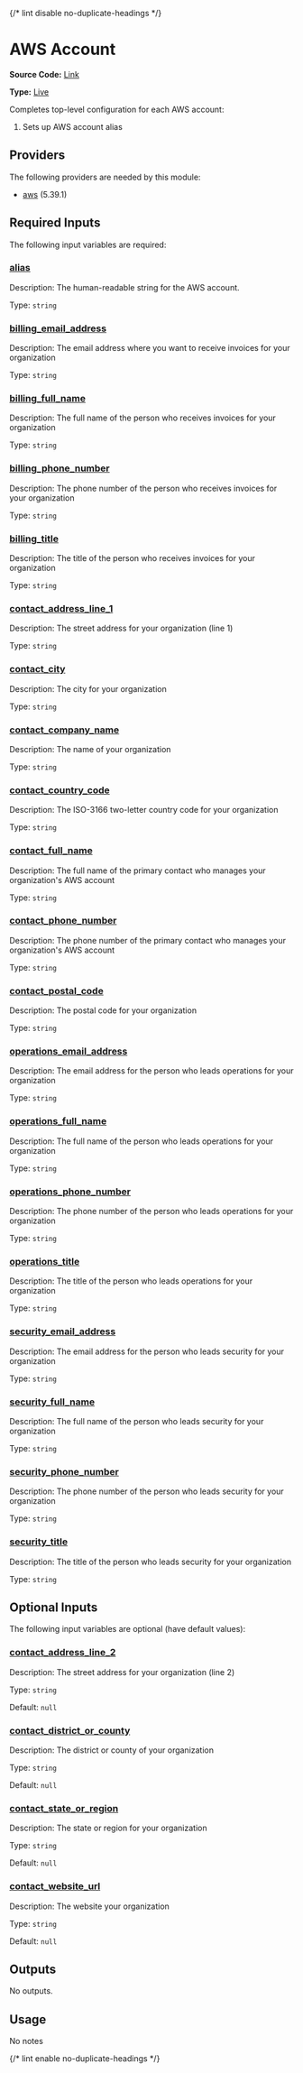 {/* lint disable no-duplicate-headings */}

# AWS Account

**Source Code:** [Link](https://github.com/Panfactum/stack/tree/__currentPanfactumVersion__/packages/terraform/aws_account)

**Type:** [Live](./overview)

Completes top-level configuration for each AWS account:

1. Sets up AWS account alias

## Providers

The following providers are needed by this module:

* [aws](https://registry.terraform.io/providers/hashicorp/aws/5.39.1/docs) (5.39.1)

## Required Inputs

The following input variables are required:

### <a name="input_alias" /> [alias](#input_alias)

Description: The human-readable string for the AWS account.

Type: `string`

### <a name="input_billing_email_address" /> [billing\_email\_address](#input_billing_email_address)

Description: The email address where you want to receive invoices for your organization

Type: `string`

### <a name="input_billing_full_name" /> [billing\_full\_name](#input_billing_full_name)

Description: The full name of the person who receives invoices for your organization

Type: `string`

### <a name="input_billing_phone_number" /> [billing\_phone\_number](#input_billing_phone_number)

Description: The phone number of the person who receives invoices for your organization

Type: `string`

### <a name="input_billing_title" /> [billing\_title](#input_billing_title)

Description: The title of the person who receives invoices for your organization

Type: `string`

### <a name="input_contact_address_line_1" /> [contact\_address\_line\_1](#input_contact_address_line_1)

Description: The street address for your organization (line 1)

Type: `string`

### <a name="input_contact_city" /> [contact\_city](#input_contact_city)

Description: The city for your organization

Type: `string`

### <a name="input_contact_company_name" /> [contact\_company\_name](#input_contact_company_name)

Description: The name of your organization

Type: `string`

### <a name="input_contact_country_code" /> [contact\_country\_code](#input_contact_country_code)

Description: The ISO-3166 two-letter country code for your organization

Type: `string`

### <a name="input_contact_full_name" /> [contact\_full\_name](#input_contact_full_name)

Description: The full name of the primary contact who manages your organization's AWS account

Type: `string`

### <a name="input_contact_phone_number" /> [contact\_phone\_number](#input_contact_phone_number)

Description: The phone number of the primary contact who manages your organization's AWS account

Type: `string`

### <a name="input_contact_postal_code" /> [contact\_postal\_code](#input_contact_postal_code)

Description: The postal code for your organization

Type: `string`

### <a name="input_operations_email_address" /> [operations\_email\_address](#input_operations_email_address)

Description: The email address for the person who leads operations for your organization

Type: `string`

### <a name="input_operations_full_name" /> [operations\_full\_name](#input_operations_full_name)

Description: The full name of the person who leads operations for your organization

Type: `string`

### <a name="input_operations_phone_number" /> [operations\_phone\_number](#input_operations_phone_number)

Description: The phone number of the person who leads operations for your organization

Type: `string`

### <a name="input_operations_title" /> [operations\_title](#input_operations_title)

Description: The title of the person who leads operations for your organization

Type: `string`

### <a name="input_security_email_address" /> [security\_email\_address](#input_security_email_address)

Description: The email address for the person who leads security for your organization

Type: `string`

### <a name="input_security_full_name" /> [security\_full\_name](#input_security_full_name)

Description: The full name of the person who leads security for your organization

Type: `string`

### <a name="input_security_phone_number" /> [security\_phone\_number](#input_security_phone_number)

Description: The phone number of the person who leads security for your organization

Type: `string`

### <a name="input_security_title" /> [security\_title](#input_security_title)

Description: The title of the person who leads security for your organization

Type: `string`

## Optional Inputs

The following input variables are optional (have default values):

### <a name="input_contact_address_line_2" /> [contact\_address\_line\_2](#input_contact_address_line_2)

Description: The street address for your organization (line 2)

Type: `string`

Default: `null`

### <a name="input_contact_district_or_county" /> [contact\_district\_or\_county](#input_contact_district_or_county)

Description: The district or county of your organization

Type: `string`

Default: `null`

### <a name="input_contact_state_or_region" /> [contact\_state\_or\_region](#input_contact_state_or_region)

Description: The state or region for your organization

Type: `string`

Default: `null`

### <a name="input_contact_website_url" /> [contact\_website\_url](#input_contact_website_url)

Description: The website your organization

Type: `string`

Default: `null`

## Outputs

No outputs.

## Usage

No notes

{/* lint enable no-duplicate-headings */}
